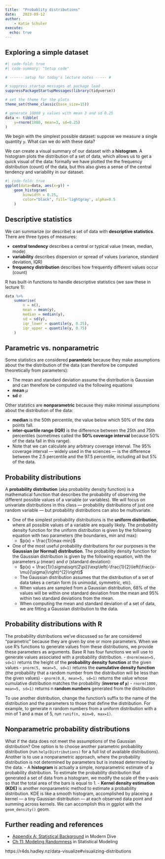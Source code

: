 ```yaml
---
title:  "Probablity distributions"
date:   2023-09-12
author: 
    - Katie Schuler
execute:
  echo: true
---
```


::: {.callout-warning title="Under Construction"}
:::

## Exploring a simple dataset

```r
#| code-fold: true
#| code-summary: "Setup code"

# ------ setup for today's lecture notes ----- # 

# suppress startup messages at package load
suppressPackageStartupMessages(library(tidyverse))

# set the theme for the plots 
theme_set(theme_classic(base_size=15))

# generate 10000 y values with mean 3 and sd 0.25
data <- tibble(
    y=rnorm(1000, mean=3, sd=0.25)
) 
```


We begin with the simplest possible dataset: suppose we measure a single quantity `y`. What can we do with these data? 

We can create a visual summary of our dataset with a **histogram**. A histogram plots the distribution of a set of data, which allows us to get a quick visual of the data: formally we have plotted the the frequency distribution (count) of the data, but this also gives a sense of the central tendency and variability in our dataset.

```r
#| code-fold: true
ggplot(data=data, aes(x=y)) +
    geom_histogram(
        binwidth = 0.25,
        color="black", fill='lightgray', alpha=0.5
    ) 

```

## Descriptive statistics
We can summarize (or describe) a set of data with **descriptive statistics**. There are three types of measures:

- **central tendency** describes a central or typical value (mean, median, mode)
- **variability** describes dispersion or spread of values (variance, standard deviation, IQR)
- **frequency distribution** describes how frequently different values occur (count)

R has built-in functions to handle descriptive statistics (we saw these in lecture 1): 

```r
data %>%
    summarise(
        n = n(), 
        mean = mean(y),
        median = median(y),
        sd = sd(y),
        iqr_lower = quantile(y, 0.25),
        iqr_upper = quantile(y, 0.75)
    ) 
```

## Parametric vs. nonparametric 
Some statistics are considered **paramteric** because they make assumptions about the the distribution of the data (can therefore be computed theoretically from parameters):  

- The mean and standard deviation assume the distribution is Gaussian and can therefore be computed via the following equations 
- **mean** $\mu$ 
- **sd** $\sigma$

Other statstics are **nonparametric** because they make minimal assumptions about the distribution of the data: 

- **median** is the 50th percentile, the value below which 50% of the data points fall. 
- **inter-quartile range (IQR)** is the difference between the 25th and 75th percentiles (sometimes called the **50% coverage interval** because 50% of the data fall in this range).  
- Note that we can calculate any arbitrary coverage interval. The 95% coverage interval — widely used in the sciences — is the difference between the 2.5 percentile and the 97.5 percentile, including all but 5% of the data. 


## Probability distributions

A **probability distribution** (aka probability density function) is a mathematical function that describes the probability of observing the different possible values of a variable (or variables). We will focus on univariate distributions in this class — probability distributions of just one random variable — but probability distributions can also be multivariate. 

- One of the simplest probability distributions is the **uniform distribution**, where all possible values of a variable are equally likely. The probability density function for the uniform distribution is given by the following equation with two parameters (the boundaries, min and max): 
  - $p(x) = \frac{1}{max-min}$
- One of the most useful probability distributions for our purposes is the **Gaussian (or Normal) distribution**. The probability density function for the Gaussian distribution is given by the following equation, with the parameters $\mu$ (mean) and $\sigma$ (standard deviation):
  - $p(x) = \frac{1}{\sigma\sqrt{2\pi}}\exp\left(-\frac{1}{2}\left(\frac{x-\mu}{\sigma}\right)^{2}\right)$
  - The Gaussian distribution assumes that the distribution of a set of data takes a certain form (is unimodal, symmetric, etc).
  - When values are sampled from a Gaussian distribution, 68% of the values will be within one standard deviation from the mean and 95% within two standard deviations from the mean.
  - When computing the mean and standard deviation of a set of data, we are fitting a Gaussian distribution to the data. 

## Probability distributions with R 

The probability distributions we've discussed so far are considered "parametric" because they are given by one or more parameters. When we use R's functions to generate values from these distributions, we provide these parameters as arguments. Base R has four functions we will use to generate values associated with a probability distribution. 
- `dnorm(mean=5, sd=1)` returns the height of the **probability density function** at the given values
- `pnorm(5, mean=5, sd=1)` returns the **cumulative density function** (the probability that a random number from the distribution will be less than the given values)
- `qnorm(0.8, mean=5, sd=1)` returns the value whose cumulative distribution matches the probability (**inverse of `p`**)
- `rnorm(1000, mean=5, sd=1)` returns n **random numbers** generated from the distribution

To use another distribution, change the function's suffix to the name of the distribution and the parameters to those that define the distribution. For example, to generate n random numbers from a uniform distribution with a min of 1 and a max of 5, run `runif(n, min=0, max=1)`. 

## Nonparametric probability distributions

What if the data does not meet the assumptions of the Gaussian distribution? One option is to choose another parametric probability distribution (run `help(Distributions)` for a full list of available distributions). Another is to use a nonparametric approach, where the probability distribution is not determined by parameters but is instead determined by the data.
- A **histogram** is actually a simple, nonparametric estimate of a probability distribution. To estimate the probability distribution that generated a set of data from a histogram, we modify the scale of the y-axis so that the total area of the bars is equal to 1. 
- **Kernel density estimation (KDE)** is another nonparametric method to estimate a probability distribution. KDE is like a smooth histogram, accomplished by placeing a kernel — a tiny Gaussian distribution — at each observed data point and summing across kernels. We can accomplish this in ggplot with the `geom_density()` geom.

## Further reading and references

- [Appendix A: Statistical Background](https://moderndive.com/A-appendixA.html) in Modern Dive
- [Ch 11: Modeling Randomness](https://dtkaplan.github.io/SM2-bookdown/modeling-randomness.html) in Statistical Modeling

https://r4ds.hadley.nz/data-visualize#visualizing-distributions

